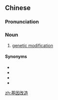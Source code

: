 ==Chinese==
{{zh-forms|type=22}}

===Pronunciation===
{{zh-pron
|m=jīyīn gǎizào
|c=gei1 jan1 goi2 zou6
|cat=n
}}

===Noun===
{{zh-noun}}

# [[genetic modification]]
#: {{zh-x|非 '''基因.改造''' 玉米|non-'''GMO''' corn}}

====Synonyms====
* {{zh-l|基因轉變}}
* {{zh-l|遺傳改良}}
* {{zh-l|遺傳修飾}}
* {{zh-l|轉基因}}

[[zh:基因改造]]